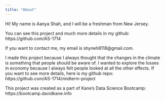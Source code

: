 ```yaml
---
title: "About"
---
```


  Hi! My name is Aanya Shah, and I will be a freshman from New Jersey. 

  You can see this project and much more details in my github: https://github.com/AS-1714

  If you want to contact me, my email is shyneh8118@gmail.com. 

  I made this project because I always thought that the changes in the climate is something that people should be aware of. I wanted to explore the losses in economy because I always felt people looked at all the other effects. If you want to see more details, here is my github repo: https://github.com/AS-1714/midterm-project

  This project was created as a part of Kane's Data Science Bootcamp: https://bootcamp.davidkane.info 
